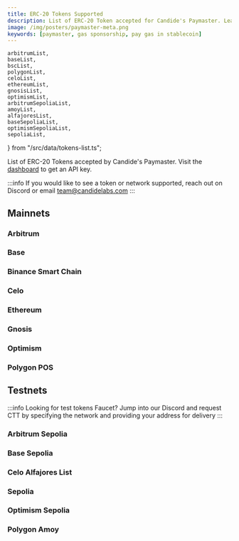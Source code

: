 ```yaml
---
title: ERC-20 Tokens Supported
description: List of ERC-20 Token accepted for Candide's Paymaster. Learn about sponsoring gas, and how to enable gas payments in stablecoins
image: /img/posters/paymaster-meta.png
keywords: [paymaster, gas sponsorship, pay gas in stablecoin]
---
```


    arbitrumList,
    baseList,
    bscList,
    polygonList,
    celoList,
    ethereumList,
    gnosisList,
    optimismList,
    arbitrumSepoliaList,
    amoyList,
    alfajoresList,
    baseSepoliaList,
    optimismSepoliaList,
    sepoliaList,
} from "/src/data/tokens-list.ts";

List of ERC-20 Tokens accepted by Candide's Paymaster. Visit the [dashboard](https://dashboard.candide.dev) to get an API key. 

:::info
If you would like to see a token or network supported, reach out on Discord or email team@candidelabs.com
:::

## Mainnets

### Arbitrum
<PaymasterSupportedToken items={arbitrumList}/>

### Base
<PaymasterSupportedToken items={baseList}/>

### Binance Smart Chain
<PaymasterSupportedToken items={bscList}/>

### Celo
<PaymasterSupportedToken items={celoList} />

### Ethereum
<PaymasterSupportedToken items={ethereumList} />

### Gnosis
<PaymasterSupportedToken items={gnosisList} />

### Optimism
<PaymasterSupportedToken items={optimismList} />

### Polygon POS
<PaymasterSupportedToken items={polygonList} />

## Testnets

:::info
Looking for test tokens Faucet? Jump into our Discord and request CTT by specifying the network and providing your address for delivery
:::

### Arbitrum Sepolia
<PaymasterSupportedToken items={arbitrumSepoliaList} />

### Base Sepolia
<PaymasterSupportedToken items={baseSepoliaList} />

### Celo Alfajores List
<PaymasterSupportedToken items={alfajoresList} />

### Sepolia
<PaymasterSupportedToken items={sepoliaList} />

### Optimism Sepolia
<PaymasterSupportedToken items={optimismSepoliaList} />

### Polygon Amoy
<PaymasterSupportedToken items={amoyList} />
